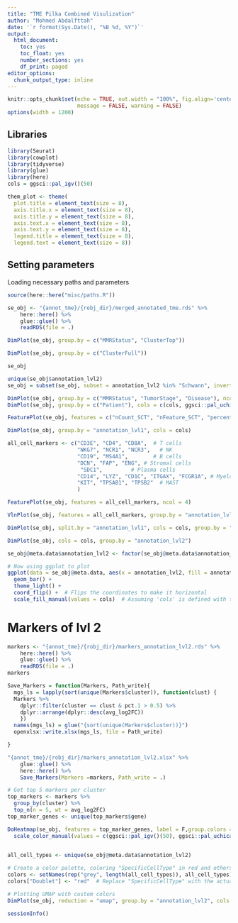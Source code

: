 ---
title: "TME Pilka Combined Visulization"
author: "Mohmed Abdalfttah"
date: '`r format(Sys.Date(), "%B %d, %Y")`'
output:
  html_document:
    toc: yes
    toc_float: yes
    number_sections: yes
    df_print: paged
editor_options: 
  chunk_output_type: inline
---

```{r setup, include=FALSE}
knitr::opts_chunk$set(echo = TRUE, out.width = "100%", fig.align='center', 
                      message = FALSE, warning = FALSE)
options(width = 1200)
```

## Libraries

```{r}
library(Seurat)
library(cowplot)
library(tidyverse)
library(glue)
library(here)
cols = ggsci::pal_igv()(50)
```


```{r}
them_plot <- theme(
  plot.title = element_text(size = 8),
  axis.title.x = element_text(size = 8),
  axis.title.y = element_text(size = 8),
  axis.text.x = element_text(size = 8),
  axis.text.y = element_text(size = 8),
  legend.title = element_text(size = 8),
  legend.text = element_text(size = 8))

```

## Setting parameters
Loading necessary paths and parameters
```{r}
source(here::here("misc/paths.R"))
```

```{r}
se_obj <- "{annot_tme}/{robj_dir}/merged_annotated_tme.rds" %>%
    here::here() %>%
    glue::glue() %>%
    readRDS(file = .)
```

```{r, fig.width=10, fig.height=10}
DimPlot(se_obj, group.by = c("MMRStatus", "ClusterTop"))
```

```{r, fig.width=20, fig.height=10}
DimPlot(se_obj, group.by = c("ClusterFull"))
```

```{r}
se_obj
```
```{r}
unique(se_obj$annotation_lvl2)
se_obj = subset(se_obj, subset = annotation_lvl2 %in% "Schwann", invert = T)
```

```{r, fig.width=20, fig.height=20}
DimPlot(se_obj, group.by = c("MMRStatus", "TumorStage", "Disease"), ncol = 2, label = F, cols = cols)
DimPlot(se_obj, group.by = c("Patient"), cols = c(cols, ggsci::pal_uchicago(palette = "light")(9), ggsci::pal_uchicago(palette = "dark")(9)))

```

```{r, fig.width=15, fig.height=15}
FeaturePlot(se_obj, features = c("nCount_SCT", "nFeature_SCT", "percent.mt"), ncol = 2)
```


```{r, fig.width=10}
DimPlot(se_obj, group.by = "annotation_lvl1", cols = cols)
```


```{r, fig.width=20, fig.height=20}
all_cell_markers <- c("CD3E", "CD4", "CD8A",  # T cells
                      "NKG7", "NCR1", "NCR3",   # NK                   
                      "CD19", "MS4A1",        # B cells
                      "DCN", "FAP", "ENG", # Stromal cells
                       "SDC1",         # Plasma cells
                      "CD14", "LYZ", "CD1C", "ITGAX", "FCGR1A", # Myeloid cells
                      "KIT", "TPSAB1", "TPSB2"  # MAST
                      ) 

FeaturePlot(se_obj, features = all_cell_markers, ncol = 4)
```

```{r, fig.width=20, fig.height=20}
VlnPlot(se_obj, features = all_cell_markers, group.by = "annotation_lvl1", pt.size = 0)
```

```{r, fig.width=20, fig.height=10}
DimPlot(se_obj, split.by = "annotation_lvl1", cols = cols, group.by = "annotation_lvl1")
```


```{r, fig.width=10}
DimPlot(se_obj, cols = cols, group.by = "annotation_lvl2")
```

```{r, fig.height=20, fig.width=20}
se_obj@meta.data$annotation_lvl2 <- factor(se_obj@meta.data$annotation_lvl2, levels = names(sort(table(se_obj@meta.data$annotation_lvl2), decreasing = TRUE)))

# Now using ggplot to plot
ggplot(data = se_obj@meta.data, aes(x = annotation_lvl2, fill = annotation_lvl2)) +
  geom_bar() +
  theme_light() +
  coord_flip() +  # Flips the coordinates to make it horizontal
  scale_fill_manual(values = cols)  # Assuming 'cols' is defined with the colors you want
```


# Markers of lvl 2
```{r}
markers <- "{annot_tme}/{robj_dir}/markers_annotation_lvl2.rds" %>%
    here::here() %>%
    glue::glue() %>%
    readRDS(file = .)
markers
```

```{r}
Save_Markers = function(Markers, Path_write){
  mgs_ls = lapply(sort(unique(Markers$cluster)), function(clust) {
  Markers %>%
    dplyr::filter(cluster == clust & pct.1 > 0.5) %>%
    dplyr::arrange(dplyr::desc(avg_log2FC))
    })
  names(mgs_ls) = glue("{sort(unique(Markers$cluster))}")
  openxlsx::write.xlsx(mgs_ls, file = Path_write)

}

"{annot_tme}/{robj_dir}/markers_annotation_lvl2.xlsx" %>%
    glue::glue() %>%
    here::here() %>%
    Save_Markers(Markers =markers, Path_write = .)
```

```{r}
# Get top 5 markers per cluster
top_markers <- markers %>% 
  group_by(cluster) %>% 
  top_n(n = 5, wt = avg_log2FC)
top_marker_genes <- unique(top_markers$gene)

```

```{r, fig.width=25, fig.height=20}
DoHeatmap(se_obj, features = top_marker_genes, label = F,group.colors = c(ggsci::pal_igv()(50), ggsci::pal_uchicago()(9))) +
  scale_color_manual(values = c(ggsci::pal_igv()(50), ggsci::pal_uchicago()(9)))
  
```

```{r, fig.width=20, fig.height=10}
all_cell_types <- unique(se_obj@meta.data$annotation_lvl2)

# Create a color palette, coloring "SpecificCellType" in red and others in grey
colors <- setNames(rep("grey", length(all_cell_types)), all_cell_types)
colors["Doublet"] <- "red"  # Replace "SpecificCellType" with the actual name of your cell type

# Plotting UMAP with custom colors
DimPlot(se_obj, reduction = "umap", group.by = "annotation_lvl2", cols = colors)
```

```{r}
sessionInfo()
```

